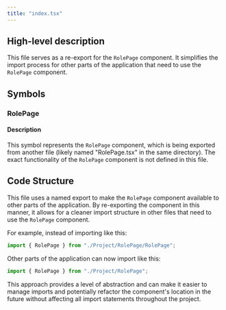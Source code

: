 ```yaml
---
title: "index.tsx"
---
```


## High-level description
This file serves as a re-export for the `RolePage` component. It simplifies the import process for other parts of the application that need to use the `RolePage` component.

## Symbols

### RolePage
#### Description
This symbol represents the `RolePage` component, which is being exported from another file (likely named "RolePage.tsx" in the same directory). The exact functionality of the `RolePage` component is not defined in this file.

## Code Structure
This file uses a named export to make the `RolePage` component available to other parts of the application. By re-exporting the component in this manner, it allows for a cleaner import structure in other files that need to use the `RolePage` component.

For example, instead of importing like this:
```typescript
import { RolePage } from "./Project/RolePage/RolePage";
```

Other parts of the application can now import like this:
```typescript
import { RolePage } from "./Project/RolePage";
```

This approach provides a level of abstraction and can make it easier to manage imports and potentially refactor the component's location in the future without affecting all import statements throughout the project.